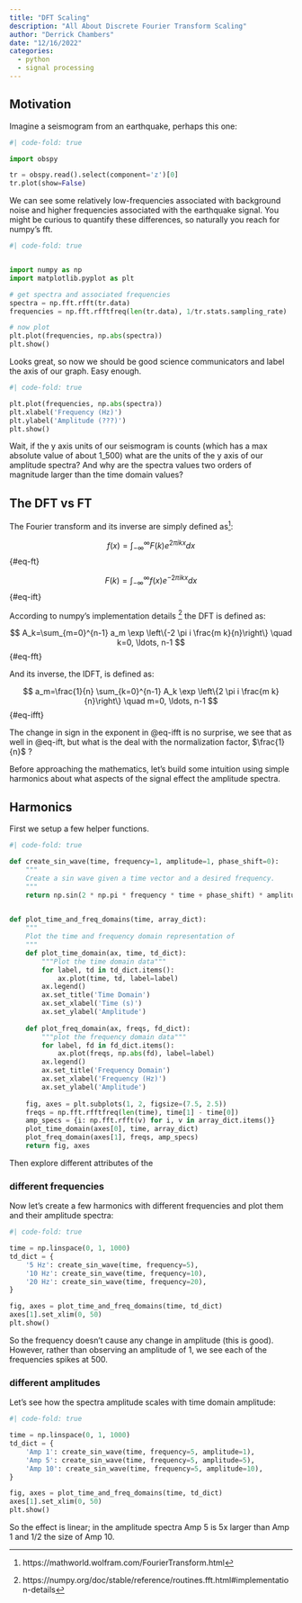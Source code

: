 ```yaml
---
title: "DFT Scaling"
description: "All About Discrete Fourier Transform Scaling"
author: "Derrick Chambers"
date: "12/16/2022"
categories:
  - python
  - signal processing
---
```


## Motivation

Imagine a seismogram from an earthquake, perhaps this one:

```python
#| code-fold: true

import obspy

tr = obspy.read().select(component='z')[0]
tr.plot(show=False)
```

We can see some relatively low-frequencies associated with background noise and higher frequencies associated
with the earthquake signal. You might be curious to quantify these differences, so naturally you reach for numpy's fft.

```python
#| code-fold: true


import numpy as np
import matplotlib.pyplot as plt

# get spectra and associated frequencies
spectra = np.fft.rfft(tr.data)
frequencies = np.fft.rfftfreq(len(tr.data), 1/tr.stats.sampling_rate)

# now plot
plt.plot(frequencies, np.abs(spectra))
plt.show()

```

Looks great, so now we should be good science communicators and label the axis of our graph. Easy enough.

```python
#| code-fold: true

plt.plot(frequencies, np.abs(spectra))
plt.xlabel('Frequency (Hz)')
plt.ylabel('Amplitude (???)')
plt.show()

```

Wait, if the y axis units of our seismogram is counts (which has a max absolute value of about 1_500)
what are the units of the y axis of our amplitude spectra? And why are the spectra values two orders of magnitude
larger than the time domain values?


## The DFT vs FT

The Fourier transform and its inverse are simply defined as[^wram_fft]:

[^wram_fft]: https://mathworld.wolfram.com/FourierTransform.html

$$
f(x) = \int_{-\infty}^{\infty} F(k)e^{2 \pi i k x} dx
$${#eq-ft}

$$
F(k) = \int_{-\infty}^{\infty} f(x)e^{-2 \pi i k x} dx
$${#eq-ift}

According to numpy's implementation details [^numpy_fft] the DFT is defined as:

[^numpy_fft]: https://numpy.org/doc/stable/reference/routines.fft.html#implementation-details

$$
A_k=\sum_{m=0}^{n-1} a_m \exp \left\{-2 \pi i \frac{m k}{n}\right\} \quad k=0, \ldots, n-1
$${#eq-fft}

And its inverse, the IDFT, is defined as:

$$
a_m=\frac{1}{n} \sum_{k=0}^{n-1} A_k \exp \left\{2 \pi i \frac{m k}{n}\right\} \quad m=0, \ldots, n-1
$${#eq-ifft}

The change in sign in the exponent in @eq-ifft is no surprise, we see that as well in @eq-ift, but what
is the deal with the normalization factor, $\frac{1}{n}$ ?

Before approaching the mathematics, let's build some intuition using simple harmonics about what
aspects of the signal effect the amplitude spectra. 

## Harmonics

First we setup a few helper functions.

```python
#| code-fold: true

def create_sin_wave(time, frequency=1, amplitude=1, phase_shift=0):
    """
    Create a sin wave given a time vector and a desired frequency.
    """
    return np.sin(2 * np.pi * frequency * time + phase_shift) * amplitude
    

def plot_time_and_freq_domains(time, array_dict):
    """
    Plot the time and frequency domain representation of 
    """
    def plot_time_domain(ax, time, td_dict):
        """Plot the time domain data"""
        for label, td in td_dict.items():
            ax.plot(time, td, label=label)
        ax.legend()
        ax.set_title('Time Domain')
        ax.set_xlabel('Time (s)')
        ax.set_ylabel('Amplitude')
    
    def plot_freq_domain(ax, freqs, fd_dict):
        """plot the frequency domain data"""
        for label, fd in fd_dict.items():
            ax.plot(freqs, np.abs(fd), label=label)
        ax.legend()
        ax.set_title('Frequency Domain')
        ax.set_xlabel('Frequency (Hz)')
        ax.set_ylabel('Amplitude')
    
    fig, axes = plt.subplots(1, 2, figsize=(7.5, 2.5))
    freqs = np.fft.rfftfreq(len(time), time[1] - time[0])
    amp_specs = {i: np.fft.rfft(v) for i, v in array_dict.items()}
    plot_time_domain(axes[0], time, array_dict)
    plot_freq_domain(axes[1], freqs, amp_specs)
    return fig, axes
```

Then explore different attributes of the 


### different frequencies


Now let's create a few harmonics with different frequencies and plot them and their amplitude spectra:

```python
#| code-fold: true

time = np.linspace(0, 1, 1000)
td_dict = {
    '5 Hz': create_sin_wave(time, frequency=5),
    '10 Hz': create_sin_wave(time, frequency=10),
    '20 Hz': create_sin_wave(time, frequency=20),
}

fig, axes = plot_time_and_freq_domains(time, td_dict)
axes[1].set_xlim(0, 50)
plt.show()
```

So the frequency doesn't cause any change in amplitude (this is good). However, rather than observing
an amplitude of 1, we see each of the frequencies spikes at 500.


### different amplitudes

Let's see how the spectra amplitude scales with time domain amplitude:

```python
#| code-fold: true

time = np.linspace(0, 1, 1000)
td_dict = {
    'Amp 1': create_sin_wave(time, frequency=5, amplitude=1),
    'Amp 5': create_sin_wave(time, frequency=5, amplitude=5),
    'Amp 10': create_sin_wave(time, frequency=5, amplitude=10),
}

fig, axes = plot_time_and_freq_domains(time, td_dict)
axes[1].set_xlim(0, 50)
plt.show()
```

So the effect is linear; in the amplitude spectra Amp 5 is 5x larger than Amp 1 and 1/2 the size of Amp 10.







